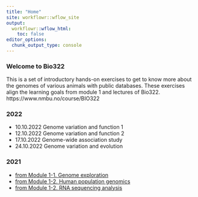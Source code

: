 ```yaml
---
title: "Home"
site: workflowr::wflow_site
output:
  workflowr::wflow_html:
    toc: false
editor_options:
  chunk_output_type: console
---
```





### **Welcome to Bio322**
This is a set of introductory hands-on exercises to get to know more about the genomes of various animals with public databases.
These exercises align the learning goals from module 1 and lectures of Bio322.
https://www.nmbu.no/course/BIO322


### **2022**
* 10.10.2022 Genome variation and function 1
* 12.10.2022 Genome variation and function 2
* 17.10.2022 Genome-wide association study
* 24.10.2022 Genome variation and evolution


### **2021**
* [from Module 1-1. Genome exploration](ensembl1.html)
* [from Module 1-2. Human population genomics](ensembl2.html)
* [from Module 1-2. RNA sequencing analysis](galaxy1.html)
